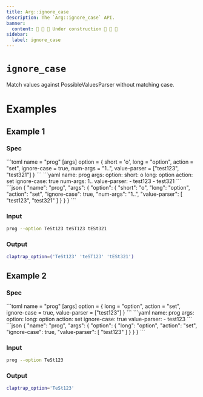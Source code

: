 ```yaml
---
title: Arg::ignore_case
description: The `Arg::ignore_case` API.
banner:
  content: 🚧 🚧 🚧 Under construction 🚧 🚧 🚧
sidebar:
  label: ignore_case
---
```



# `ignore_case` <LinkButton href="https://docs.rs/clap/latest/clap/struct.Arg.html#method.ignore_case" icon="open-book" variant="minimal"></LinkButton>

<Badge text="since 0.1.0" size="small" />

Match values against PossibleValuesParser without matching case.

# Examples
## Example 1

### Spec

<Tabs syncKey="format">
  <TabItem label="TOML">
```toml
name = "prog"
[args]
option = { short = 'o', long = "option", action = "set", ignore-case = true, num-args = "1..", value-parser = ["test123", "test321"] }
```
  </TabItem>
  <TabItem label="YAML">
```yaml
name: prog
args:
  option:
    short: o
    long: option
    action: set
    ignore-case: true
    num-args: 1..
    value-parser:
    - test123
    - test321
```
  </TabItem>
  <TabItem label="JSON">
```json
{
  "name": "prog",
  "args": {
    "option": {
      "short": "o",
      "long": "option",
      "action": "set",
      "ignore-case": true,
      "num-args": "1..",
      "value-parser": [
        "test123",
        "test321"
      ]
    }
  }
}
```
  </TabItem>
</Tabs>

### Input

```bash
prog --option TeSt123 teST123 tESt321
```

### Output

```bash
claptrap_option=('TeSt123' 'teST123' 'tESt321')
```
## Example 2

### Spec

<Tabs syncKey="format">
  <TabItem label="TOML">
```toml
name = "prog"
[args]
option = { long = "option", action = "set", ignore-case = true, value-parser = ["test123"] }
```
  </TabItem>
  <TabItem label="YAML">
```yaml
name: prog
args:
  option:
    long: option
    action: set
    ignore-case: true
    value-parser:
    - test123
```
  </TabItem>
  <TabItem label="JSON">
```json
{
  "name": "prog",
  "args": {
    "option": {
      "long": "option",
      "action": "set",
      "ignore-case": true,
      "value-parser": [
        "test123"
      ]
    }
  }
}
```
  </TabItem>
</Tabs>

### Input

```bash
prog --option TeSt123
```

### Output

```bash
claptrap_option='TeSt123'
```
